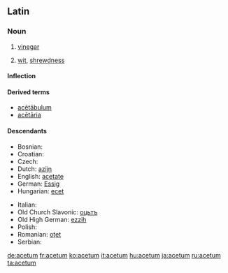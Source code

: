 ==Latin==

===Noun===
{{la-noun|acētum|aceti#Latin|acētī|n|second}}

# [[vinegar]]
# {{figuratively|lang=la}} [[wit]], [[shrewdness]]

====Inflection====
{{la-decl-2nd-N|acet|acēt}}

====Derived terms====
* [[acetabulum#Latin|acētābulum]]
* [[acetaria|acētāria]]

====Descendants====
{{top2}}
* Bosnian: {{l|bs|ocat}}
* Croatian: {{l|hr|ocat}}
* Czech: {{l|cs|ocet}}
* Dutch: [[azijn]]
* English: [[acetate]]
* German: [[Essig]]
* Hungarian: [[ecet]]
{{mid2}}
* Italian: {{l|it|aceto}}
* Old Church Slavonic: [[оцьтъ]]
* Old High German: [[ezzih]]
* Polish: {{l|pl|ocet}}
* Romanian: [[oţet]]
* Serbian: {{l|sr|ocat}}
{{bottom}}

[[de:acetum]]
[[fr:acetum]]
[[ko:acetum]]
[[it:acetum]]
[[hu:acetum]]
[[ja:acetum]]
[[ru:acetum]]
[[ta:acetum]]
